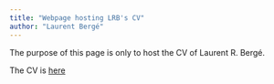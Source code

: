 ```yaml
---
title: "Webpage hosting LRB's CV"
author: "Laurent Bergé"
---
```



The purpose of this page is only to host the CV of Laurent R. Bergé.

The CV is [here](CV.pdf)
